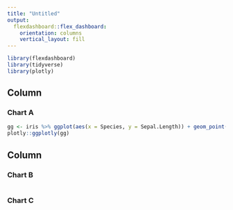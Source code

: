 ```yaml
---
title: "Untitled"
output: 
  flexdashboard::flex_dashboard:
    orientation: columns
    vertical_layout: fill
---
```


```r
library(flexdashboard)
library(tidyverse)
library(plotly)
```

Column {data-width=650}
-----------------------------------------------------------------------

### Chart A

```r
gg <- iris %>% ggplot(aes(x = Species, y = Sepal.Length)) + geom_point()
plotly::ggplotly(gg)
```

Column {data-width=350}
-----------------------------------------------------------------------

### Chart B

```r

```

### Chart C

```r

```

